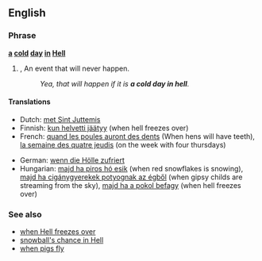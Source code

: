 ==English==

===Phrase===
'''[[a]] [[cold]] [[day]] [[in]] [[Hell]]'''
# {{idiom}}, {{slang}} An event that will never happen.
#:''Yea, that will happen if it is '''a cold day in hell'''.''

====Translations====
{{top}}
*Dutch: [[met Sint Juttemis]]
*Finnish: [[kun helvetti jäätyy]] (when hell freezes over)
*French: [[quand les poules auront des dents]] (When hens will have teeth), [[la semaine des quatre jeudis]] (on the week with four thursdays)
{{mid}}
*German: [[wenn die Hölle zufriert]]
*Hungarian: [[majd ha piros hó esik]] (when red snowflakes is snowing), [[majd ha cigánygyerekek potyognak az égből]] (when gipsy childs are streaming from the sky), [[majd ha a pokol befagy]] (when hell freezes over)
{{bottom}}

===See also===
*[[when Hell freezes over]]
*[[snowball's chance in Hell]]
*[[when pigs fly]]